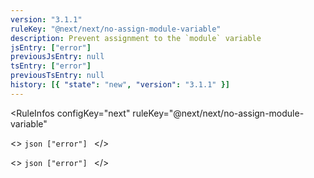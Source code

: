 ```yaml
---
version: "3.1.1"
ruleKey: "@next/next/no-assign-module-variable"
description: Prevent assignment to the `module` variable
jsEntry: ["error"]
previousJsEntry: null
tsEntry: ["error"]
previousTsEntry: null
history: [{ "state": "new", "version": "3.1.1" }]
---
```


<RuleInfos 
  configKey="next" 
  ruleKey="@next/next/no-assign-module-variable" 
>
  <>
    ```json
    ["error"]
    ```
  </>

  <>
    ```json
    ["error"]
    ```
  </>
</RuleInfos>
